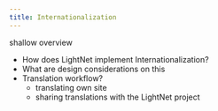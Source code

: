 ```yaml
---
title: Internationalization
---
```


shallow overview

- How does LightNet implement Internationalization?
- What are design considerations on this
- Translation workflow?
    - translating own site
    - sharing translations with the LightNet project



